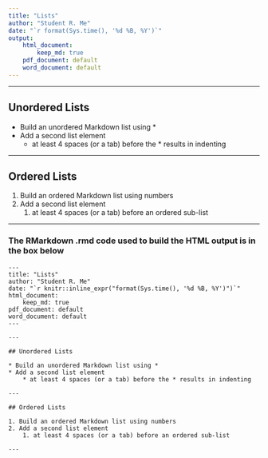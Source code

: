 ```yaml
---
title: "Lists"
author: "Student R. Me"
date: "`r format(Sys.time(), '%d %B, %Y')`"
output: 
    html_document:
        keep_md: true
    pdf_document: default
    word_document: default
---
```


---

## Unordered Lists

* Build an unordered Markdown list using *
* Add a second list element
    * at least 4 spaces (or a tab) before the * results in indenting

---

## Ordered Lists

1. Build an ordered Markdown list using numbers
2. Add a second list element
    1. at least 4 spaces (or a tab) before an ordered sub-list

---

### The RMarkdown .rmd code used to build the HTML output is in the box below

    ---
    title: "Lists"
    author: "Student R. Me"
    date: "`r knitr::inline_expr("format(Sys.time(), '%d %B, %Y')")`"
    html_document:
        keep_md: true
    pdf_document: default
    word_document: default  
    ---
    
    ---
    
    ## Unordered Lists
    
    * Build an unordered Markdown list using *
    * Add a second list element
        * at least 4 spaces (or a tab) before the * results in indenting
    
    ---
    
    ## Ordered Lists
    
    1. Build an ordered Markdown list using numbers
    2. Add a second list element
        1. at least 4 spaces (or a tab) before an ordered sub-list
    
    ---
